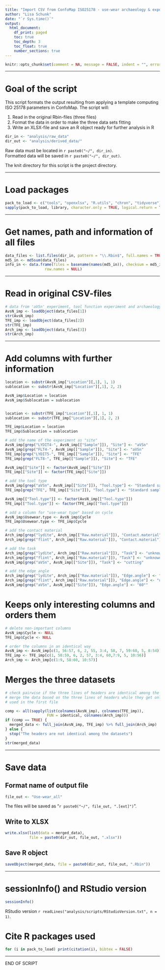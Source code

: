 ```yaml
---
title: "Import CSV from ConfoMap ISO25178 - use-wear archaeology & experiments"
author: "Lisa Schunk"
date: "`r Sys.time()`"
output:
  html_document:
    df_print: paged
    toc: true
    toc_depth: 3
    toc_float: true
    number_sections: true
---
```



```r
knitr::opts_chunk$set(comment = NA, message = FALSE, indent = "", error = TRUE)

```

---


# Goal of the script
This script formats the output resulting from applying a template computing ISO 25178 parameters in ConfoMap.
The script will:

1. Read in the original Rbin-files (three files) 
2. Format the data in order to make the three data sets fitting  
3. Write an XLSX-file and save an R object ready for further analysis in R 

```r
dir_in <- "analysis/raw_data"
dir_out <- "analysis/derived_data/"

```

Raw data must be located in `r paste0("~/", dir_in)`.  
Formatted data will be saved in `r paste0("~/", dir_out)`.

The knit directory for this script is the project directory.

---

# Load packages
```r
pack_to_load <- c("tools", "openxlsx", "R.utils", "chron", "tidyverse")
sapply(pack_to_load, library, character.only = TRUE, logical.return = TRUE)

```


---


# Get names, path and information of all files 
```r
data_files <- list.files(dir_in, pattern = "\\.Rbin$", full.names = TRUE)
md5_in <- md5sum(data_files)
info_in <- data.frame(files = basename(names(md5_in)), checksum = md5_in, 
                  row.names = NULL)

```


---


# Read in original CSV-files
```r
# data from 'aVSn' experiment, tool function experiment and archaeology 
AvsN_imp <- loadObject(data_files[1])
str(AvsN_imp)
TFE_imp <- loadObject(data_files[2])
str(TFE_imp)
Arch_imp <- loadObject(data_files[3])
str(Arch_imp)

```


---

# Add columns with further information 
```r

location <- substr(AvsN_imp["Location"][,1], 1, 1)
sublocation <- substr(AvsN_imp["Location"][,1], 2, 2)

AvsN_imp$Location = location
AvsN_imp$Sublocation = sublocation


location <- substr(TFE_imp["Location"][,1], 1, 1)
sublocation <- substr(TFE_imp["Location"][,1], 2, 2)

TFE_imp$Location = location
TFE_imp$Sublocation = sublocation

# add the name of the experiment as "site"
AvsN_imp[grep("LYDIT4-", AvsN_imp[["Sample"]]), "Site"] <- "aVSn"
AvsN_imp[grep("FLT4-", AvsN_imp[["Sample"]]), "Site"] <- "aVSn"
TFE_imp[grep("LYDIT5-", TFE_imp[["Sample"]]), "Site"] <- "TFE"
TFE_imp[grep("FLT8-", TFE_imp[["Sample"]]), "Site"] <- "TFE"

AvsN_imp[["Site"]] <- factor(AvsN_imp[["Site"]])
TFE_imp[["Site"]] <- factor(TFE_imp[["Site"]])

# add the tool type 
AvsN_imp[grep("aVSn", AvsN_imp[["Site"]]), "Tool.type"] <- "Standard sample"
TFE_imp[grep("TFE", TFE_imp[["Site"]]), "Tool.type"] <- "Standard sample"

AvsN_imp[["Tool.type"]] <- factor(AvsN_imp[["Tool.type"]])
TFE_imp[["Tool.type"]] <- factor(TFE_imp[["Tool.type"]])

# add a column for "use-wear type" based on cycle
AvsN_imp$Usewear.type <- AvsN_imp$Cycle
TFE_imp$Usewear.type <- TFE_imp$Cycle

# add the contact material 
Arch_imp[grep("lydite", Arch_imp[["Raw.material"]]), "Contact.material"] <- "unknown"
Arch_imp[grep("flint", Arch_imp[["Raw.material"]]), "Contact.material"] <- "unknown"

# add the task 
Arch_imp[grep("lydite", Arch_imp[["Raw.material"]]), "Task"] <- "unknown"
Arch_imp[grep("flint", Arch_imp[["Raw.material"]]), "Task"] <- "unknown"
AvsN_imp[grep("aVSn", AvsN_imp[["Site"]]), "Task"] <- "cutting"

# add the edge angle 
Arch_imp[grep("lydite", Arch_imp[["Raw.material"]]), "Edge.angle"] <- "unknown"
Arch_imp[grep("flint", Arch_imp[["Raw.material"]]), "Edge.angle"] <- "unknown"
AvsN_imp[grep("aVSn", AvsN_imp[["Site"]]), "Edge.angle"] <- "60°"

```


# Keeps only interesting columns and orders them  
```r
# delete non-important columns 
AvsN_imp$Cycle <- NULL
TFE_imp$Cycle <- NULL

# order the columns in an identical way
AvsN_imp <- AvsN_imp[c(1, 56:57, 6, 2, 55, 3:4, 58, 7, 59:60, 5, 8:54)]
TFE_imp <- TFE_imp[c(1, 58:59, 6, 2, 57, 3:4, 60,7:9, 5, 10:56)]
Arch_imp <- Arch_imp[c(1:9, 58:60, 10:57)]

```


# Merges the three datasets
```r
# check pairwise if the three lines of headers are identical among the datasets
# merge the data based on the three lines of headers while they get only 
# used in the first file 

comp <- all(sapply(list(colnames(AvsN_imp), colnames(TFE_imp)), 
                   FUN = identical, colnames(Arch_imp)))
if (comp == TRUE) {
  merged_data <- full_join(AvsN_imp, TFE_imp) %>% full_join(Arch_imp)
} else {
  stop("The headers are not identical among the datasets")
}
str(merged_data)

```


---


# Save data
## Format name of output file
```r
file_out <- "Use-wear_all"

```
The files will be saved as "`r paste0("~/", file_out, ".[ext]")`".


## Write to XLSX
```r
write.xlsx(list(data = merged_data), 
           file = paste0(dir_out, file_out, ".xlsx"))

```


## Save R object
```r
saveObject(merged_data, file = paste0(dir_out, file_out, ".Rbin"))

```

---

# sessionInfo() and RStudio version
```r
sessionInfo()

```

RStudio version `r readLines("analysis/scripts/RStudioVersion.txt", n = 1)`.


# Cite R packages used
```r
for (i in pack_to_load) print(citation(i), bibtex = FALSE)

```

---


END OF SCRIPT







